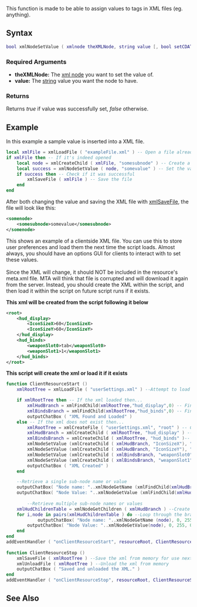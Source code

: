 {{Server client function}}

This function is made to be able to assign values to tags in XML files (eg. <something>anything</something>).

==Syntax== 
<syntaxhighlight lang="lua">
bool xmlNodeSetValue ( xmlnode theXMLNode, string value [, bool setCDATA = false] )            
</syntaxhighlight> 
{{OOP||[[/xmlnode.md|xmlnode]]:setValue|value|xmlNodeGetValue}}
===Required Arguments=== 
*'''theXMLNode:''' The [[/xml node.md|xml node]] you want to set the value of.
*'''value:''' The [[/string.md|string]] value you want the node to have.
{{New feature/item|4.0140|1.4.0|6782|
*'''setCDATA:''' A boolean indicating if you want the value to be enclosed inside CDATA tags.
}}

===Returns===
Returns ''true'' if value was successfully set, ''false'' otherwise.

==Example== 
<section name="Server Example" class="server" show="false">
In this example a sample value is inserted into a XML file.
<syntaxhighlight lang="lua">
local xmlFile = xmlLoadFile ( "exampleFile.xml" ) -- Open a file already created
if xmlFile then -- If it's indeed opened
    local node = xmlCreateChild ( xmlFile, "somesubnode" ) -- Create a new subnode
    local success = xmlNodeSetValue ( node, "somevalue" ) -- Set the value of it
    if success then -- Check if it was successful
        xmlSaveFile ( xmlFile ) -- Save the file
    end
end
</syntaxhighlight>
After both changing the value and saving the XML file with [[/xmlSaveFile.md|xmlSaveFile]], the file will look like this:
<section name="exampleFile.xml" class="server" show="true">
<syntaxhighlight lang="xml">
<somenode>
	<somesubnode>somevalue</somesubnode>
</somenode>
</syntaxhighlight>
</section>
<section name="Client Example: Save and load from a clientside XML" class="client" show="true">
This shows an example of a clientside XML file. You can use this to store user preferences and load them the next time the script loads. Almost always, you should have an options GUI for clients to interact with to set these values.
<br/><br/>
Since the XML will change, it should NOT be included in the resource's meta.xml file. MTA will think that file is corrupted and will download it again from the server. Instead, you should create the XML within the script, and then load it within the script on future script runs if it exists.

'''This xml will be created from the script following it below'''
<syntaxhighlight lang="xml">
<root>
    <hud_display>
        <IconSizeX>60</IconSizeX>
        <IconSizeY>60</IconSizeY>
    </hud_display>
    <hud_binds>
        <weaponSlot0>tab</weaponSlot0>
        <weaponSlot1>1</weaponSlot1>
    </hud_binds>
</root>
</syntaxhighlight>

'''This script will create the xml or load it if it exists'''
<syntaxhighlight lang="lua">
function ClientResourceStart ()
	xmlRootTree = xmlLoadFile ( "userSettings.xml" ) --Attempt to load the xml file	

	if xmlRootTree then -- If the xml loaded then...
		xmlHudBranch = xmlFindChild(xmlRootTree,"hud_display",0) -- Find the hud sub-node
		xmlBindsBranch = xmlFindChild(xmlRootTree,"hud_binds",0) -- Find the binds sub-node
		outputChatBox ( "XML Found and Loaded" )
	else -- If the xml does not exist then...
		xmlRootTree = xmlCreateFile ( "userSettings.xml", "root" ) -- Create the xml file	
		xmlHudBranch = xmlCreateChild ( xmlRootTree, "hud_display" ) -- Create the hud sub-node under the root node
		xmlBindsBranch = xmlCreateChild ( xmlRootTree, "hud_binds" )-- Create the binds sub-node under the root node
		xmlNodeSetValue (xmlCreateChild ( xmlHudBranch, "IconSizeX"), "60" ) --Create sub-node values under the hud sub-node
		xmlNodeSetValue (xmlCreateChild ( xmlHudBranch, "IconSizeY"), "60" ) --Create sub-node values under the hud sub-node
		xmlNodeSetValue (xmlCreateChild ( xmlBindsBranch, "weaponSlot0"), "tab" ) --Create sub-node values under the binds sub-node
		xmlNodeSetValue (xmlCreateChild ( xmlBindsBranch, "weaponSlot1"), "1" ) --Create sub-node values under the binds sub-node
		outputChatBox ( "XML Created" )
	end

	--Retrieve a single sub-node name or value
	outputChatBox( "Node name: "..xmlNodeGetName (xmlFindChild(xmlHudBranch,"IconSizeX",0)), 0, 0, 255 ) --blue outputs
	outputChatBox( "Node Value: "..xmlNodeGetValue (xmlFindChild(xmlHudBranch,"IconSizeX",0)), 0, 0, 255 ) --blue outputs
	
        --Retrieve multiple sub-node names or values	
	xmlHudChildrenTable = xmlNodeGetChildren ( xmlHudBranch ) --Create a table of this branch's children
	for i,node in pairs(xmlHudChildrenTable ) do --Loop through the branch's children for sub-nodes
            outputChatBox( "Node name: "..xmlNodeGetName (node), 0, 255, 0 ) --green outputs
	    outputChatBox( "Node Value: "..xmlNodeGetValue(node), 0, 255, 0 ) --green outputs
	end
end
addEventHandler ( "onClientResourceStart", resourceRoot, ClientResourceStart )
 
function ClientResourceStop ()
	xmlSaveFile ( xmlRootTree ) --Save the xml from memory for use next time
	xmlUnloadFile ( xmlRootTree ) --Unload the xml from memory
	outputChatBox ( "Saved and unloaded the XML." )
end
addEventHandler ( "onClientResourceStop", resourceRoot, ClientResourceStop )
</syntaxhighlight>
</section>

==See Also==
{{XML functions}}